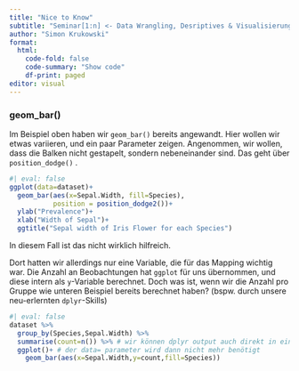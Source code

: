 ```yaml
---
title: "Nice to Know"
subtitle: "Seminar[1:n] <- Data Wrangling, Desriptives & Visualisierung"
author: "Simon Krukowski"
format:
  html:
    code-fold: false
    code-summary: "Show code"
    df-print: paged
editor: visual
---
```


### geom_bar()

Im Beispiel oben haben wir `geom_bar()` bereits angewandt. Hier wollen wir etwas variieren, und ein paar Parameter zeigen. Angenommen, wir wollen, dass die Balken nicht gestapelt, sondern nebeneinander sind. Das geht über `position_dodge()` .

```r
#| eval: false
ggplot(data=dataset)+
  geom_bar(aes(x=Sepal.Width, fill=Species),
           position = position_dodge2())+
  ylab("Prevalence")+
  xlab("Width of Sepal")+
  ggtitle("Sepal width of Iris Flower for each Species")
```

In diesem Fall ist das nicht wirklich hilfreich.

Dort hatten wir allerdings nur eine Variable, die für das Mapping wichtig war. Die Anzahl an Beobachtungen hat `ggplot` für uns übernommen, und diese intern als `y`-Variable berechnet. Doch was ist, wenn wir die Anzahl pro Gruppe wie unteren Beispiel bereits berechnet haben? (bspw. durch unsere neu-erlernten `dplyr`-Skills)

```r
#| eval: false
dataset %>% 
  group_by(Species,Sepal.Width) %>% 
  summarise(count=n()) %>% # wir können dplyr output auch direkt in ein ggplot objekt pipen
  ggplot()+ # der data= parameter wird dann nicht mehr benötigt
    geom_bar(aes(x=Sepal.Width,y=count,fill=Species))
```
